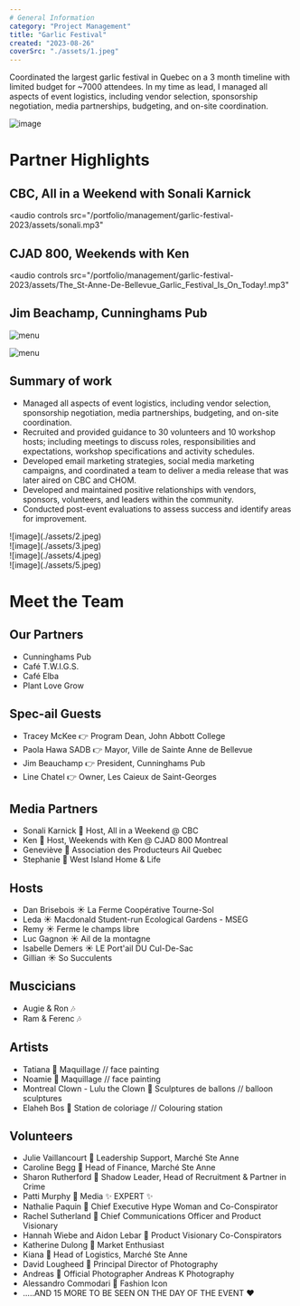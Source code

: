 ```yaml
---
# General Information
category: "Project Management"
title: "Garlic Festival"
created: "2023-08-26"
coverSrc: "./assets/1.jpeg"
---
```


Coordinated the largest garlic festival in Quebec on a 3 month timeline with limited budget for ~7000 attendees. In my time as lead, I managed all aspects of event logistics, including vendor selection, sponsorship negotiation, media partnerships, budgeting, and on-site coordination.

![image](./assets/cover.jpeg)

# Partner Highlights

## CBC, All in a Weekend with Sonali Karnick

<audio
  controls
  src="/portfolio/management/garlic-festival-2023/assets/sonali.mp3"
></audio>

## CJAD 800, Weekends with Ken

<audio
  controls
  src="/portfolio/management/garlic-festival-2023/assets/The_St-Anne-De-Bellevue_Garlic_Festival_Is_On_Today!.mp3"
></audio>

## Jim Beachamp, Cunninghams Pub

![menu](./assets/menu-1.jpg)

![menu](./assets/menu-2.jpg)

## Summary of work

- Managed all aspects of event logistics, including vendor selection, sponsorship negotiation, media partnerships, budgeting, and on-site coordination.
- Recruited and provided guidance to 30 volunteers and 10 workshop hosts; including meetings to discuss roles, responsibilities and expectations, workshop specifications and activity schedules.
- Developed email marketing strategies, social media marketing campaigns, and coordinated a team to deliver a media release that was later aired on CBC and CHOM.
- Developed and maintained positive relationships with vendors, sponsors, volunteers, and leaders within the community.
- Conducted post-event evaluations to assess success and identify areas for improvement.

<div
  style={{
    paddingTop: "40px",
    display: "grid",
    gridTemplateColumns: "repeat(2, 1fr)",
    gap: "16px",
  }}
>
  <div>![image](./assets/2.jpeg)</div>
  <div>![image](./assets/3.jpeg)</div>
  <div>![image](./assets/4.jpeg)</div>
  <div>![image](./assets/5.jpeg)</div>
</div>

# Meet the Team

## Our Partners

- Cunninghams Pub
- Café T.W.I.G.S.
- Café Elba
- Plant Love Grow

## Spec-ail Guests

- Tracey McKee 👉 Program Dean, John Abbott College
- Paola Hawa SADB 👉 Mayor, Ville de Sainte Anne de Bellevue
- Jim Beauchamp 👉 President, Cunninghams Pub
- Line Chatel 👉 Owner, Les Caieux de Saint-Georges

## Media Partners

- Sonali Karnick 🤝 Host, All in a Weekend @ CBC
- Ken 🤝 Host, Weekends with Ken @ CJAD 800 Montreal
- Geneviève 🤝 Association des Producteurs Ail Quebec
- Stephanie 🤝 West Island Home & Life

## Hosts

- Dan Brisebois ☀️ La Ferme Coopérative Tourne-Sol
- Leda ☀️ Macdonald Student-run Ecological Gardens - MSEG
- Remy ☀️ Ferme le champs libre
- Luc Gagnon ☀️ Ail de la montagne
- Isabelle Demers ☀️ LE Port'ail DU Cul-De-Sac
- Gillian ☀️ So Succulents

## Muscicians

- Augie & Ron 🎶
- Ram & Ferenc 🎶

## Artists

- Tatiana 🎨 Maquillage // face painting
- Noamie 🎨 Maquillage // face painting
- Montreal Clown - Lulu the Clown 🎨 Sculptures de ballons // balloon sculptures
- Elaheh Bos 🎨 Station de coloriage // Colouring station

## Volunteers

- Julie Vaillancourt 🫶 Leadership Support, Marché Ste Anne
- Caroline Begg 🫶 Head of Finance, Marché Ste Anne
- Sharon Rutherford 🫶 Shadow Leader, Head of Recruitment & Partner in Crime
- Patti Murphy 🫶 Media ✨ EXPERT ✨
- Nathalie Paquin 🫶 Chief Executive Hype Woman and Co-Conspirator
- Rachel Sutherland 🫶 Chief Communications Officer and Product Visionary
- Hannah Wiebe and Aidon Lebar 🫶 Product Visionary Co-Conspirators
- Katherine Dulong 🫶 Market Enthusiast
- Kiana 🫶 Head of Logistics, Marché Ste Anne
- David Lougheed 🫶 Principal Director of Photography
- Andreas 🫶 Official Photographer Andreas K Photography
- Alessandro Commodari 🫶 Fashion Icon
- .....AND 15 MORE TO BE SEEN ON THE DAY OF THE EVENT ❤️
